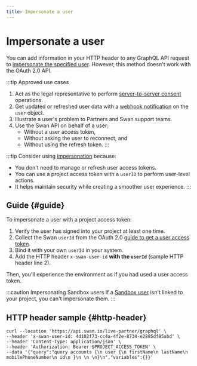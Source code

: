```yaml
---
title: Impersonate a user
---
```


# Impersonate a user

You can add information in your HTTP header to any GraphQL API request to [impersonate the specified user](./index.mdx#tokens-project-impersonate).
However, this method doesn't work with the OAuth 2.0 API.

:::tip Approved use cases
1. Act as the legal representative to perform [server-to-server consent](../../../topics/users/consent/index.mdx#s2s) operations.
1. Get updated or refreshed user data with a [webhook notification](../webhooks.mdx) on the `user` object.
1. Illustrate a user's problem to Partners and Swan support teams.
1. Use the Swan API on behalf of a user:
    - Without a user access token,
    - Without asking the user to reconnect, and
    - Without using the refresh token.
:::

:::tip 
Consider using [impersonation](/developers/using-api/authentication/guide-impersonate) because:
- You don't need to manage or refresh user access tokens.
- You can use a project access token with a `userID` to perform user-level actions.
- It helps maintain security while creating a smoother user experience.
:::

## Guide {#guide}

To impersonate a user with a project access token:

1. Verify the user has signed into your project at least one time.
1. Collect the Swan `userId` from the OAuth 2.0 [guide to get a user access token](./guide-get-token-user.mdx).
1. Bind it with your own `userId` in your system.
1. Add the HTTP header `x-swan-user-id` **with the `userId`** (sample HTTP header line 2).

Then, you'll experience the environment as if you had used a user access token.

:::caution Impersonating Sandbox users 
If a [Sandbox user](../../tools/sandbox-users.mdx#add) isn't linked to your project, you can't impersonate them.
:::

## HTTP header sample {#http-header}

```curl showLineNumbers
curl --location 'https://api.swan.io/live-partner/graphql' \
--header 'x-swan-user-id: 4d102f73-cc4a-4f2e-8734-e2885df95abd' \
--header 'Content-Type: application/json' \
--header 'Authorization: Bearer $PROJECT_ACCESS_TOKEN' \
--data '{"query":"query accounts {\n user {\n firstName\n lastName\n mobilePhoneNumber\n id\n }\n \n \n}\n","variables":{}}'
```